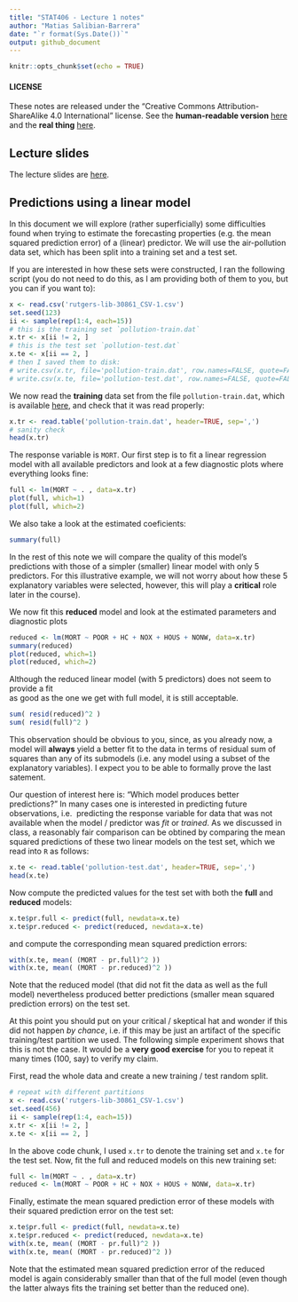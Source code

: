 ```yaml
---
title: "STAT406 - Lecture 1 notes"
author: "Matias Salibian-Barrera"
date: "`r format(Sys.Date())`"
output: github_document
---
```


```r
knitr::opts_chunk$set(echo = TRUE)
```

#### LICENSE
These notes are released under the 
"Creative Commons Attribution-ShareAlike 4.0 International" license. 
See the **human-readable version** [here](https://creativecommons.org/licenses/by-sa/4.0/)
and the **real thing** [here](https://creativecommons.org/licenses/by-sa/4.0/legalcode). 

## Lecture slides 

The lecture slides are [here](STAT406-17-lecture-1.pdf). 

## Predictions using a linear model

In this document we will explore (rather superficially)
some difficulties found when trying to estimate the forecasting 
properties (e.g. the mean squared prediction 
error) of a (linear) predictor. We will
use the air-pollution data set, which
has been split into a training
set and a test set. 

If you are interested in how these sets were 
constructed, I ran the following script (you
do not need to do this, as I am providing both
of them to you, but you can if you want to):
```r
x <- read.csv('rutgers-lib-30861_CSV-1.csv')
set.seed(123)
ii <- sample(rep(1:4, each=15))
# this is the training set `pollution-train.dat`
x.tr <- x[ii != 2, ]
# this is the test set `pollution-test.dat`
x.te <- x[ii == 2, ]
# then I saved them to disk:
# write.csv(x.tr, file='pollution-train.dat', row.names=FALSE, quote=FALSE)
# write.csv(x.te, file='pollution-test.dat', row.names=FALSE, quote=FALSE)
```

We now read the **training** data set from the file `pollution-train.dat`,
which is 
available [here](pollution-train.dat), and check 
that it was read properly:
```r
x.tr <- read.table('pollution-train.dat', header=TRUE, sep=',')
# sanity check
head(x.tr)
```
The response variable is `MORT`. 
Our first step is to fit a 
linear regression model with all available
predictors and look at a few diagnostic plots
where everything looks fine:
```r
full <- lm(MORT ~ . , data=x.tr)
plot(full, which=1)
plot(full, which=2)
```

We also take a look at the estimated coeficients: 
```r
summary(full)
```

In the rest of this note we will compare the quality of this model's predictions with those of a simpler (smaller) linear model with only 5 predictors. For this illustrative example, we will not
worry about how these 5 explanatory variables were selected, however, this will play a **critical** role later in the course).

We now fit this **reduced** model and look at the estimated parameters and diagnostic plots
```r
reduced <- lm(MORT ~ POOR + HC + NOX + HOUS + NONW, data=x.tr)
summary(reduced)
plot(reduced, which=1)
plot(reduced, which=2)
```

Although the reduced linear model (with 5 predictors)
does not seem to provide a fit  
as good as the one we get with full model, 
it is still acceptable. 
```r
sum( resid(reduced)^2 )
sum( resid(full)^2 )
```
This observation should be obvious to you, since, 
as you already now, a model will **always** yield
a better fit to the data in terms of 
residual sum of squares than any of its submodels 
(i.e. any model using a subset of the explanatory
variables). I expect you to be able to formally 
prove the last satement. 

Our question of interest here is:
"Which model produces better predictions?" In many cases one is 
interested in predicting future observations, i.e. 
predicting the response variable for data
that was not available when the model / predictor was 
*fit* or *trained*. As we discussed in class, a reasonably
fair comparison can be obtined by 
comparing the mean squared predictions
of these two linear models on the test set, which we
read into `R` as follows:
```r
x.te <- read.table('pollution-test.dat', header=TRUE, sep=',')
head(x.te)
```
Now compute the predicted values for the test set
with both the **full** and **reduced** models:
```r
x.te$pr.full <- predict(full, newdata=x.te)  
x.te$pr.reduced <- predict(reduced, newdata=x.te)  
```
and compute the corresponding mean squared prediction errors:
```r
with(x.te, mean( (MORT - pr.full)^2 ))
with(x.te, mean( (MORT - pr.reduced)^2 ))
```

Note that the reduced model (that did not fit the data
as well as the full model) nevertheless produced
better predictions (smaller mean squared prediction
errors) on the test set. 

At this point you should put on your critical / skeptical 
hat and wonder if this did not happen *by chance*, i.e.
if this may be just 
an artifact of the specific training/test partition
we used. The following simple experiment shows that
this is not the case. It would be a **very good exercise** 
for you to repeat it many times (100, say) to verify
my claim.

First, read the whole data and create a new
training / test random split.
```r
# repeat with different partitions
x <- read.csv('rutgers-lib-30861_CSV-1.csv')
set.seed(456)
ii <- sample(rep(1:4, each=15))
x.tr <- x[ii != 2, ]
x.te <- x[ii == 2, ]
```
In the above code chunk, I used `x.tr` to denote the 
training set and `x.te` for the test set. 
Now, fit the full and reduced models 
on this new training set:
```r
full <- lm(MORT ~ . , data=x.tr)
reduced <- lm(MORT ~ POOR + HC + NOX + HOUS + NONW, data=x.tr)
```
Finally, estimate the mean squared prediction
error of these models with their squared prediction
error on the test set:
```r
x.te$pr.full <- predict(full, newdata=x.te)
x.te$pr.reduced <- predict(reduced, newdata=x.te)
with(x.te, mean( (MORT - pr.full)^2 ))
with(x.te, mean( (MORT - pr.reduced)^2 ))
```
Note that the estimated mean squared prediction error
of the reduced model is again considerably smaller
than that of the full model (even though the latter always fits the 
training set better than the reduced one).

